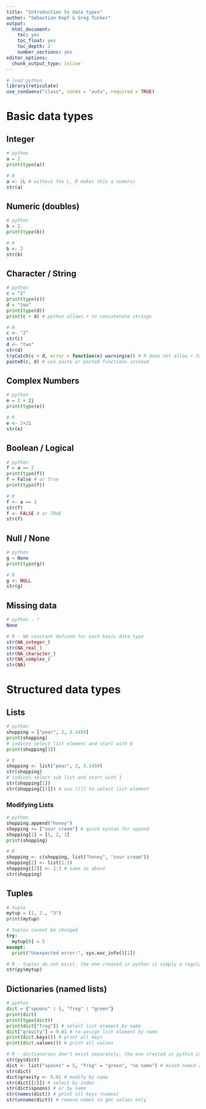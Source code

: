 ```yaml
---
title: "Introduction to data types"
author: "Sebastian Kopf & Greg Tucker"
output:
  html_document:
    toc: yes
    toc_float: yes
    toc_depth: 2
    number_sections: yes
editor_options:
  chunk_output_type: inline
---
```



```r
# load python
library(reticulate)
use_condaenv("class", conda = "auto", required = TRUE)
```

# Basic data types

## Integer

```python
# python
a = 2
print(type(a))
```

```r
# R
a <- 2L # without the L, R makes this a numeric
str(a)
```

## Numeric (doubles)

```python
# python
b = 2.
print(type(b))
```

```r
# R
b <- 2
str(b)
```

## Character / String

```python
# python
c = "2"
print(type(c))
d = "two"
print(type(d))
print(c + d) # python allows + to concatenate strings
```

```r
# R
c <- "2"
str(c)
d <- "two"
str(d)
tryCatch(c + d, error = function(e) warning(e)) # R does not allow + for strings
paste0(c, d) # use paste or paste0 functions instead
```

## Complex Numbers

```python
# python
e = 2 + 2j
print(type(e))
```

```r
# R
e <- 2+2i
str(e)
```

## Boolean / Logical

```python
# python
f = a == 2
print(type(f))
f = False # or True
print(type(f))
```

```r
# R
f <- a == 2
str(f)
f <- FALSE # or TRUE
str(f)
```

## Null / None

```python
# python
g = None
print(type(g))
```

```r
# R
g <- NULL
str(g)
```

## Missing data

```python
# python - ?
None
```

```r
# R - NA constant defined for each basic data type
str(NA_integer_)
str(NA_real_)
str(NA_character_)
str(NA_complex_)
str(NA)
```


# Structured data types

## Lists

```python
# python
shopping = ["pear", 2, 3.1459]
print(shopping)
# indices select list element and start with 0
print(shopping[1]) 
```

```r
# R
shopping <- list("pear", 2, 3.1459)
str(shopping)
# indices select sub list and start with 1
str(shopping[1])
str(shopping[[1]]) # use [[]] to select list element
```

### Modifying Lists

```python
# python
shopping.append("honey") 
shopping += ["sour cream"] # quick syntax for append
shopping[1] = [1, 2, 3] 
print(shopping)
```

```r
# R
shopping <- c(shopping, list("honey", "sour cream")) 
shopping[2] <- list(1:3) 
shopping[[2]] <- 1:3 # same as above
str(shopping)
```

## Tuples

```python
# tuple
mytup = (1, 2., "3")
print(mytup)

# tuples cannot be changed
try: 
  mytup[0] = 5
except:
  print("Unexpected error:", sys.exc_info()[1])
```

```r
# R - tuples do not exist, the one created in python is simply a regular list
str(py$mytup)
```

## Dictionaries (named lists)

```python
# python
dict = {"spoons" : 5, "frog" : "green"}
print(dict)
print(type(dict))
print(dict["frog"]) # select list element by name
dict["gravity"] = 9.81 # re-assign list element by name
print(dict.keys()) # print all keys
print(dict.values()) # print all values
```


```r
# R - dictionaries don't exist separately, the one created in pythin is simply a named list
str(py$dict)
dict <- list("spoons" = 5, "frog" = "green", "no name") # mixed named and unnamed lists supported
str(dict)
dict$gravity <- 9.81 # modify by name
str(dict[[1]]) # select by index
str(dict$spoons) # or by name
str(names(dict)) # print all keys (names)
str(unname(dict)) # remove names to get values only
```
